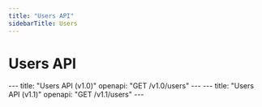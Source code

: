 ```yaml
---
title: "Users API"
sidebarTitle: Users
---
```


# Users API

<Tabs title="API Version">
  <Tab title="v1.0">
    ---
    title: "Users API (v1.0)"
    openapi: "GET /v1.0/users"
    ---
  </Tab>

  <Tab title="v1.1">
    ---
    title: "Users API (v1.1)"
    openapi: "GET /v1.1/users"
    ---
  </Tab>
</Tabs>
